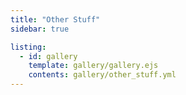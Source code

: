 ```yaml
---
title: "Other Stuff"
sidebar: true

listing:
  - id: gallery
    template: gallery/gallery.ejs
    contents: gallery/other_stuff.yml
---
```

